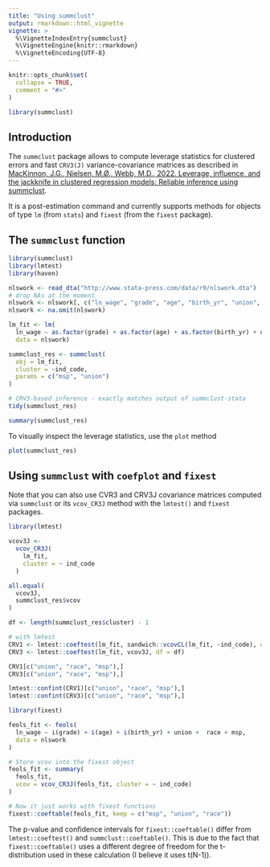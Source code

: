 ```yaml
---
title: "Using summclust"
output: rmarkdown::html_vignette
vignette: >
  %\VignetteIndexEntry{summclust}
  %\VignetteEngine{knitr::rmarkdown}
  %\VignetteEncoding{UTF-8}
---
```


```r
knitr::opts_chunk$set(
  collapse = TRUE,
  comment = "#>"
)
```

```r
library(summclust)
```

## Introduction 

The `summclust` package allows to compute leverage statistics for clustered errors and fast `CRV3(J)` variance-covariance matrices as described in [MacKinnon, J.G., Nielsen, M.Ø., Webb, M.D., 2022. Leverage, influence, and the jackknife in clustered regression models: Reliable inference using summclust](https://arxiv.org/abs/2205.03288). 

It is a post-estimation command and currently supports methods for objects of type `lm` (from `stats`) and `fixest` (from the `fixest` package). 

## The `summclust` function

```r
library(summclust)
library(lmtest)
library(haven)

nlswork <- read_dta("http://www.stata-press.com/data/r9/nlswork.dta")
# drop NAs at the moment
nlswork <- nlswork[, c("ln_wage", "grade", "age", "birth_yr", "union", "race", "msp", "ind_code")]
nlswork <- na.omit(nlswork)

lm_fit <- lm(
  ln_wage ~ as.factor(grade) + as.factor(age) + as.factor(birth_yr) + union +  race + msp,
  data = nlswork)

summclust_res <- summclust(
  obj = lm_fit,
  cluster = ~ind_code,
  params = c("msp", "union")
)

# CRV3-based inference - exactly matches output of summclust-stata
tidy(summclust_res)

summary(summclust_res)
```

To visually inspect the leverage statistics, use the `plot` method

```r
plot(summclust_res)
```

## Using `summclust` with `coefplot` and `fixest`

Note that you can also use CVR3 and CRV3J covariance matrices computed via `summclust` or its `vcov_CR3J` method with the `lmtest()` and `fixest` packages.

```r
library(lmtest)

vcov3J <- 
  vcov_CR3J(
    lm_fit, 
    cluster = ~ ind_code
  )

all.equal(
  vcov3J, 
  summclust_res$vcov
)

df <- length(summclust_res$cluster) - 1

# with lmtest
CRV1 <- lmtest::coeftest(lm_fit, sandwich::vcovCL(lm_fit, ~ind_code), df = df)
CRV3 <- lmtest::coeftest(lm_fit, vcov3J, df = df)

CRV1[c("union", "race", "msp"),]
CRV3[c("union", "race", "msp"),]

lmtest::confint(CRV1)[c("union", "race", "msp"),]
lmtest::confint(CRV3)[c("union", "race", "msp"),]
```

```r
library(fixest)

feols_fit <- feols(
  ln_wage ~ i(grade) + i(age) + i(birth_yr) + union +  race + msp,
  data = nlswork
)

# Store vcov into the fixest object
feols_fit <- summary(
  feols_fit, 
  vcov = vcov_CR3J(feols_fit, cluster = ~ ind_code)
)

# Now it just works with fixest functions
fixest::coeftable(feols_fit, keep = c("msp", "union", "race"))
```

The p-value and confidence intervals for `fixest::coeftable()` differ from `lmtest::coeftest()` and `summclust::coeftable()`. This is due to the fact that `fixest::coeftable()` uses a different degree of freedom for the t-distribution used in these calculation (I believe it uses t(N-1)).


